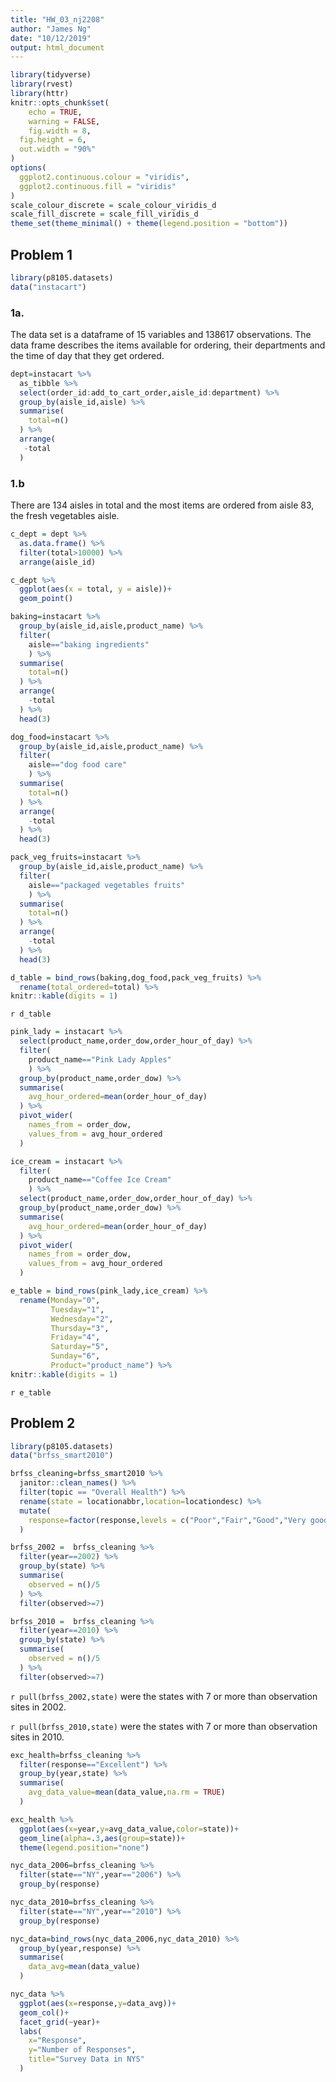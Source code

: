 ```yaml
---
title: "HW_03_nj2208"
author: "James Ng"
date: "10/12/2019"
output: html_document
---
```


```r
library(tidyverse)
library(rvest)
library(httr)
knitr::opts_chunk$set(
	echo = TRUE,
	warning = FALSE,
	fig.width = 8, 
  fig.height = 6,
  out.width = "90%"
)
options(
  ggplot2.continuous.colour = "viridis",
  ggplot2.continuous.fill = "viridis"
)
scale_colour_discrete = scale_colour_viridis_d
scale_fill_discrete = scale_fill_viridis_d
theme_set(theme_minimal() + theme(legend.position = "bottom"))
```

## Problem 1

```r
library(p8105.datasets)
data("instacart")
```

### 1a.
The data set is a dataframe of 15 variables and 138617 observations. The data frame describes the items available for ordering, their departments and the time of day that they get ordered.

```r
dept=instacart %>% 
  as_tibble %>% 
  select(order_id:add_to_cart_order,aisle_id:department) %>% 
  group_by(aisle_id,aisle) %>%  
  summarise(
    total=n()
  ) %>% 
  arrange(
   -total
  )
```

### 1.b
There are 134 aisles in total and the most items are ordered from aisle 83, the fresh vegetables aisle.

```r
c_dept = dept %>%
  as.data.frame() %>% 
  filter(total>10000) %>% 
  arrange(aisle_id)

c_dept %>% 
  ggplot(aes(x = total, y = aisle))+
  geom_point()
```

```r
baking=instacart %>% 
  group_by(aisle_id,aisle,product_name) %>% 
  filter(
    aisle=="baking ingredients"
    ) %>% 
  summarise(
    total=n()
  ) %>% 
  arrange(
    -total
  ) %>% 
  head(3)

dog_food=instacart %>% 
  group_by(aisle_id,aisle,product_name) %>% 
  filter(
    aisle=="dog food care"
    ) %>% 
  summarise(
    total=n()
  ) %>% 
  arrange(
    -total
  ) %>% 
  head(3)

pack_veg_fruits=instacart %>% 
  group_by(aisle_id,aisle,product_name) %>% 
  filter(
    aisle=="packaged vegetables fruits"
    ) %>% 
  summarise(
    total=n()
  ) %>% 
  arrange(
    -total
  ) %>% 
  head(3)

d_table = bind_rows(baking,dog_food,pack_veg_fruits) %>% 
  rename(total_ordered=total) %>% 
knitr::kable(digits = 1)
```

`r d_table`

```r
pink_lady = instacart %>% 
  select(product_name,order_dow,order_hour_of_day) %>% 
  filter(
    product_name=="Pink Lady Apples"
    ) %>%
  group_by(product_name,order_dow) %>% 
  summarise(
    avg_hour_ordered=mean(order_hour_of_day)
  ) %>% 
  pivot_wider(
    names_from = order_dow,
    values_from = avg_hour_ordered
  )

ice_cream = instacart %>% 
  filter(
    product_name=="Coffee Ice Cream"
    ) %>% 
  select(product_name,order_dow,order_hour_of_day) %>% 
  group_by(product_name,order_dow) %>% 
  summarise(
    avg_hour_ordered=mean(order_hour_of_day)
  ) %>% 
  pivot_wider(
    names_from = order_dow,
    values_from = avg_hour_ordered
  )

e_table = bind_rows(pink_lady,ice_cream) %>% 
  rename(Monday="0",
         Tuesday="1",
         Wednesday="2",
         Thursday="3",
         Friday="4",
         Saturday="5",
         Sunday="6",
         Product="product_name") %>%
knitr::kable(digits = 1)

```

`r e_table`

## Problem 2

```r
library(p8105.datasets)
data("brfss_smart2010")
```

```r
brfss_cleaning=brfss_smart2010 %>% 
  janitor::clean_names() %>% 
  filter(topic == "Overall Health") %>% 
  rename(state = locationabbr,location=locationdesc) %>% 
  mutate(
    response=factor(response,levels = c("Poor","Fair","Good","Very good","Excellent")),
  ) 
```

```r
brfss_2002 =  brfss_cleaning %>% 
  filter(year==2002) %>% 
  group_by(state) %>% 
  summarise(
    observed = n()/5
  ) %>% 
  filter(observed>=7)

brfss_2010 =  brfss_cleaning %>% 
  filter(year==2010) %>% 
  group_by(state) %>% 
  summarise(
    observed = n()/5
  ) %>% 
  filter(observed>=7)
```

`r pull(brfss_2002,state)` were the states with 7 or more than observation sites in 2002.

`r pull(brfss_2010,state)` were the states with 7 or more than observation sites in 2010.

```r
exc_health=brfss_cleaning %>% 
  filter(response=="Excellent") %>% 
  group_by(year,state) %>%
  summarise(
    avg_data_value=mean(data_value,na.rm = TRUE)
  )

exc_health %>%   
  ggplot(aes(x=year,y=avg_data_value,color=state))+
  geom_line(alpha=.3,aes(group=state))+
  theme(legend.position="none")

```

```r
nyc_data_2006=brfss_cleaning %>% 
  filter(state=="NY",year=="2006") %>% 
  group_by(response)

nyc_data_2010=brfss_cleaning %>% 
  filter(state=="NY",year=="2010") %>% 
  group_by(response)

nyc_data=bind_rows(nyc_data_2006,nyc_data_2010) %>% 
  group_by(year,response) %>% 
  summarise(
    data_avg=mean(data_value)
  )

nyc_data %>% 
  ggplot(aes(x=response,y=data_avg))+
  geom_col()+
  facet_grid(~year)+
  labs(
    x="Response",
    y="Number of Responses",
    title="Survey Data in NYS" 
  )
```








